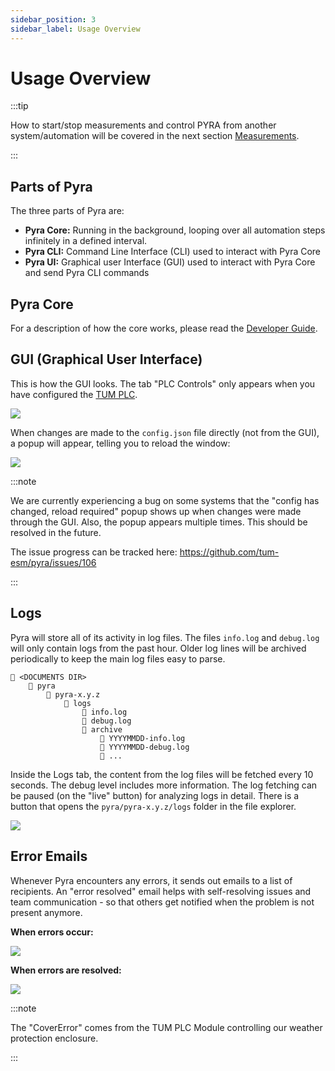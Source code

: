```yaml
---
sidebar_position: 3
sidebar_label: Usage Overview
---
```


# Usage Overview

:::tip

How to start/stop measurements and control PYRA from another system/automation will be covered in the next section [Measurements](/docs/user-guide/measurements).

:::

## Parts of Pyra

The three parts of Pyra are:

-   **Pyra Core:** Running in the background, looping over all automation steps infinitely in a defined interval.
-   **Pyra CLI:** Command Line Interface (CLI) used to interact with Pyra Core
-   **Pyra UI:** Graphical user Interface (GUI) used to interact with Pyra Core and send Pyra CLI commands

## Pyra Core

For a description of how the core works, please read the [Developer Guide](/docs/category/developer-guide).

## GUI (Graphical User Interface)

This is how the GUI looks. The tab "PLC Controls" only appears when you have configured the [TUM PLC](/docs/user-guide/tum-plc-and-helios).

<img src='/img/docs/overview-tab.png' className='tw-rounded-lg tw-mb-4' />

When changes are made to the `config.json` file directly (not from the GUI), a popup will appear, telling you to reload the window:

<img src='/img/docs/config-file-reload.png' className='tw-rounded-lg tw-mb-4' />

:::note

We are currently experiencing a bug on some systems that the "config has changed, reload required" popup shows up when changes were made through the GUI. Also, the popup appears multiple times. This should be resolved in the future.

The issue progress can be tracked here: https://github.com/tum-esm/pyra/issues/106

:::

## Logs

Pyra will store all of its activity in log files. The files `info.log` and `debug.log` will only contain logs from the past hour. Older log lines will be archived periodically to keep the main log files easy to parse.

```
📁 <DOCUMENTS DIR>
    📁 pyra
        📁 pyra-x.y.z
            📁 logs
                📄 info.log
                📄 debug.log
                📁 archive
                    📄 YYYYMMDD-info.log
                    📄 YYYYMMDD-debug.log
                    📄 ...
```

Inside the Logs tab, the content from the log files will be fetched every 10 seconds. The debug level includes more information. The log fetching can be paused (on the "live" button) for analyzing logs in detail. There is a button that opens the `pyra/pyra-x.y.z/logs` folder in the file explorer.

<img src='/img/docs/logs-tab.png' className='tw-rounded-lg tw-mb-4' />

## Error Emails

Whenever Pyra encounters any errors, it sends out emails to a list of recipients. An "error resolved" email helps with self-resolving issues and team communication - so that others get notified when the problem is not present anymore.

**When errors occur:**

<img
    src='/img/docs/email-error-occured.png'
    className='tw-rounded-lg tw-mb-4'
/>

**When errors are resolved:**

<img
    src='/img/docs/email-errors-resolved.png'
    className='tw-rounded-lg tw-mb-4'
/>

:::note

The "CoverError" comes from the TUM PLC Module controlling our weather protection enclosure.

:::
